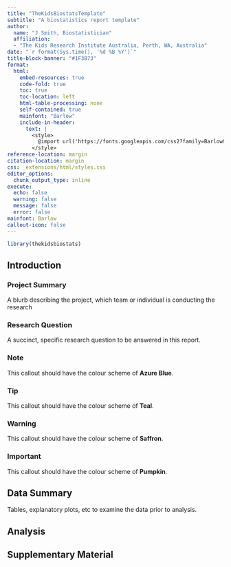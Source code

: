 ```yaml
---
title: "TheKidsBiostatsTemplate"
subtitle: "A biostatistics report template"
author:
  name: "J Smith, Biostatistician"
  affiliation:
  - "The Kids Research Institute Australia, Perth, WA, Australia"
date: "`r format(Sys.time(), '%d %B %Y')`"
title-block-banner: "#1F3B73"
format:
  html:
    embed-resources: true
    code-fold: true
    toc: true
    toc-location: left
    html-table-processing: none
    self-contained: true
    mainfont: "Barlow"
    include-in-header: 
      text: |
        <style>
          @import url('https://fonts.googleapis.com/css2?family=Barlow&display=swap');
        </style>
reference-location: margin 
citation-location: margin 
css: _extensions/html/styles.css
editor_options: 
  chunk_output_type: inline
execute:
  echo: false
  warning: false
  message: false
  error: false
mainfont: Barlow
callout-icon: false
---
```


```r
library(thekidsbiostats)


```

## Introduction

### Project Summary

A blurb describing the project, which team or individual is conducting the research

### Research Question

A succinct, specific research question to be answered in this report.

::: {.callout-note}
### Note
This callout should have the colour scheme of **Azure Blue**.
:::

::: {.callout-tip}
### Tip
This callout should have the colour scheme of **Teal**.
:::

::: {.callout-warning}
### Warning
This callout should have the colour scheme of **Saffron**.
:::

::: {.callout-important}
### Important
This callout should have the colour scheme of **Pumpkin**.
:::

## Data Summary

Tables, explanatory plots, etc to examine the data prior to analysis.

## Analysis

## Supplementary Material
